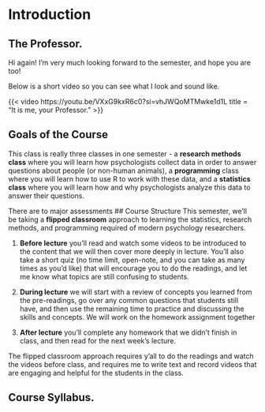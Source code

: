# Introduction {.unnumbered}

## The Professor.
Hi again! I'm very much looking forward to the semester, and hope you are too!

Below is a short video so you can see what I look and sound like.

::: {#vid-prof}
{{< video https://youtu.be/VXxG9kxR6c0?si=vhJWQoMTMwke1d1L title = "It is me, your Professor." >}}
:::

## Goals of the Course
This class is really three classes in one semester - a **research methods class** where you will learn how psychologists collect data in order to answer questions about people (or non-human animals), a **programming** class where you will learn how to use R to work with these data, and a **statistics class** where you will learn how and why psychologists analyze this data to answer their questions.

There are to major assessments 
## Course Structure
This semester, we'll be taking a **flipped classroom** approach to learning the statistics, research methods, and programming required of modern psychology researchers. 

1.  **Before lecture** you'll read and watch some videos to be introduced to the content that we will then cover more deeply in lecture. You'll also take a short quiz (no time limit, open-note, and you can take as many times as you'd like) that will encourage you to do the readings, and let me know what topics are still confusing to students.

2.  **During lecture** we will start with a review of concepts you learned from the pre-readings, go over any common questions that students still have, and then use the remaining time to practice and discussing the skills and concepts. We will work on the homework assignment together

3.  **After lecture** you'll complete any homework that we didn't finish in class, and then read for the next week's lecture.

The flipped classroom approach requires y'all to do the readings and watch the videos before class, and requires me to write text and record videos that are engaging and helpful for the students in the class.

## Course Syllabus.
